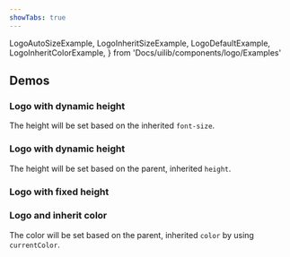 ```yaml
---
showTabs: true
---
```


  LogoAutoSizeExample,
  LogoInheritSizeExample,
  LogoDefaultExample,
  LogoInheritColorExample,
} from 'Docs/uilib/components/logo/Examples'

## Demos

### Logo with dynamic height

The height will be set based on the inherited `font-size`.

<LogoAutoSizeExample />

### Logo with dynamic height

The height will be set based on the parent, inherited `height`.

<LogoInheritSizeExample />

### Logo with fixed height

<LogoDefaultExample />

### Logo and inherit color

The color will be set based on the parent, inherited `color` by using `currentColor`.

<LogoInheritColorExample />
